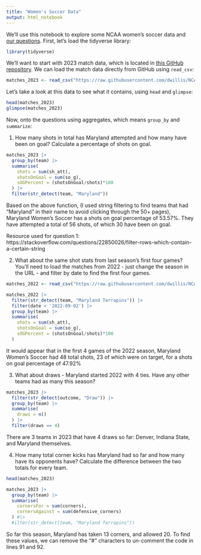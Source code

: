```yaml
---
title: "Women's Soccer Data"
output: html_notebook
---
```


We'll use this notebook to explore some NCAA women's soccer data and [our questions](https://docs.google.com/spreadsheets/d/1kTSrnl1URmcexIWLDMWqDnp3q-c2OS45uifnhjp10n4/edit#gid=0). First, let's load the tidyverse library:

```r
library(tidyverse)
```

We'll want to start with 2023 match data, which is located in [this GitHub repository](https://github.com/dwillis/NCAAWomensSoccerData). We can load the match data directly from GitHub using `read_csv`:


```r
matches_2023 <- read_csv("https://raw.githubusercontent.com/dwillis/NCAAWomensSoccerData/main/data/ncaa_womens_soccer_matchstats_2023.csv")
```

Let's take a look at this data to see what it contains, using `head` and `glimpse`:

```r
head(matches_2023)
glimpse(matches_2023)
```

Now, onto the questions using aggregates, which means `group_by` and `summarize`:

1. How many shots in total has Maryland attempted and how many have been on goal? Calculate a percentage of shots on goal.

```r
matches_2023 |>
  group_by(team) |>
  summarise(
    shots = sum(sh_att),
    shotsOnGoal = sum(so_g),
    sOGPercent = (shotsOnGoal/shots)*100
  ) |> 
  filter(str_detect(team, "Maryland"))
```
Based on the above function, (I used string filtering to find teams that had "Maryland" in their name to avoid clicking through the 50+ pages), Maryland Women's Soccer has a shots on goal percentage of 53.57%. They have attempted a total of 56 shots, of which 30 have been on goal.

Resource used for question 1: https://stackoverflow.com/questions/22850026/filter-rows-which-contain-a-certain-string


2. What about the same shot stats from last season's first four games? You'll need to load the matches from 2022 - just change the season in the URL - and filter by date to find the first four games.

```r
matches_2022 <- read_csv("https://raw.githubusercontent.com/dwillis/NCAAWomensSoccerData/main/data/ncaa_womens_soccer_matchstats_2022.csv")

matches_2022 |>
  filter(str_detect(team, "Maryland Terrapins")) |>
  filter(date < '2022-09-02') |>
  group_by(team) |>
  summarise(
    shots = sum(sh_att),
    shotsOnGoal = sum(so_g),
    sOGPercent = (shotsOnGoal/shots)*100
  )


```
It would appear that in the first 4 games of the 2022 season, Maryland Women's Soccer had 48 total shots, 23 of which were on target, for a shots on goal percentage of 47.92%



3. What about draws - Maryland started 2022 with 4 ties. Have any other teams had as many this season?

```r
matches_2023 |>
  filter(str_detect(outcome, "Draw")) |>
  group_by(team) |>
  summarise(
    draws = n()
  ) |>
  filter(draws == 4)
```
There are 3 teams in 2023 that have 4 draws so far: Denver, Indiana State, and Maryland themselves.



4. How many total corner kicks has Maryland had so far and how many have its opponents have? Calculate the difference between the two totals for every team.

```r
head(matches_2023)

matches_2023 |>
  group_by(team) |>
  summarise(
    cornersFor = sum(corners),
    cornersAgainst = sum(defensive_corners)
  ) #|>
  #ilter(str_detect(team, "Maryland Terrapins"))
```

So far this season, Maryland has taken 13 corners, and allowed 20. To find these values, we can remove the "#" characters to un-comment the code in lines 91 and 92.